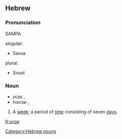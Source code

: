 ==Hebrew==

===Pronunciation===
SAMPA
;singular:
* Savua
;plural:
* Svuot

===Noun===
* שבוע {{s}}, {{m}}
* שבועות {{p}}, {{m}}

# A [[week]]; a period of [[time]] consisting of seven [[day|days]].

[[Category:Hebrew nouns]]

[[fr:שבוע]]